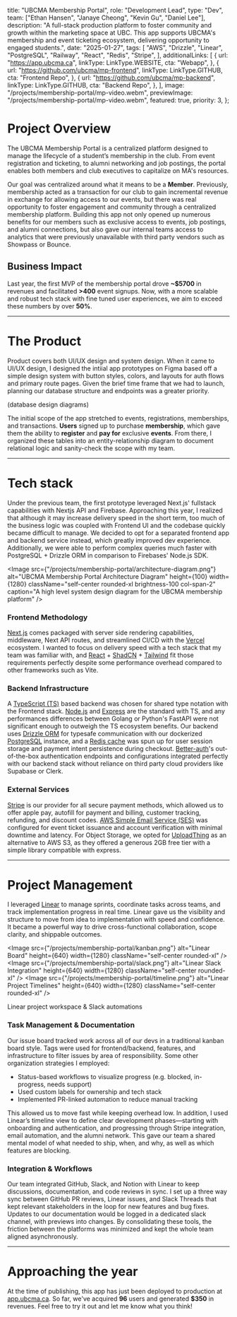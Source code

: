 
  title: "UBCMA Membership Portal",
  role: "Development Lead",
  type: "Dev",
  team: ["Ethan Hansen", "Janaye Cheong", "Kevin Gu", "Daniel Lee"],
  description:
    "A full-stack production platform to foster community and growth within the marketing space at UBC. This app supports UBCMA's membership and event ticketing ecosystem, delivering opportunity to engaged students.",
  date: "2025-01-27",
  tags: [
    "AWS",
    "Drizzle",
    "Linear",
    "PostgreSQL",
    "Railway",
    "React",
    "Redis",
    "Stripe",
  ],
  additionalLinks: [
    {
      url: "https://app.ubcma.ca",
      linkType: LinkType.WEBSITE,
      cta: "Webapp",
    },
    {
      url: "https://github.com/ubcma/mp-frontend",
      linkType: LinkType.GITHUB,
      cta: "Frontend Repo",
    },
    {
      url: "https://github.com/ubcma/mp-backend",
      linkType: LinkType.GITHUB,
      cta: "Backend Repo",
    },
  ],
  image: "/projects/membership-portal/mp-video.webm",
  previewImage: "/projects/membership-portal/mp-video.webm",
  featured: true,
  priority: 3,
};

# Project Overview

The UBCMA Membership Portal is a centralized platform designed to manage the lifecycle of a student’s membership in the club. From event registration and ticketing, to alumni networking and job postings, the portal enables both members and club executives to capitalize on MA's resources.

Our goal was centralized around what it means to be a **Member**. Previously, membership acted as a transaction for our club to gain incremental revenue in exchange for allowing access to our events, but there was real opportunity to foster engagement and community through a centralized membership platform. Building this app not only opened up numerous benefits for our members such as exclusive access to events, job postings, and alumni connections, but also gave our internal teams access to analytics that were previously unavailable with third party vendors such as Showpass or Bounce.

## Business Impact

Last year, the first MVP of the membership portal drove **~$5700** in revenues and facilitated **>400** event signups. Now, with a more scalable and robust tech stack with fine tuned user experiences, we aim to exceed these numbers by over **50%**.

---

# The Product

Product covers both UI/UX design and system design. When it came to UI/UX design, I designed the intiial app prototypes on Figma based off a simple design system with button styles, colors, and layouts for auth flows and primary route pages. Given the brief time frame that we had to launch, planning our database structure and endpoints was a greater priority.

(database design diagrams)

The initial scope of the app stretched to events, registrations, memberships, and transactions. **Users** signed up to purchase **membership**, which gave them the ability to **register** and **pay for** exclusive **events**. From there, I organized these tables into an entity-relationship diagram to document relational logic and sanity-check the scope with my team.



---

# Tech stack

Under the previous team, the first prototype leveraged Next.js' fullstack capabilities with Nextjs API and Firebase. Approaching this year, I realized that although it may increase delivery speed in the short term, too much of the business logic was coupled with Frontend UI and the codebase quickly became difficult to manage. We decided to opt for a separated frontend app and backend service instead, which greatly improved dev experience. Additionally, we were able to perform complex queries much faster with PostgreSQL + Drizzle ORM in comparison to Firebases' Node.js SDK.

<Image
  src={"/projects/membership-portal/architecture-diagram.png"}
  alt="UBCMA Membership Portal Architecture Diagram"
  height={100}
  width={1280}
  className="self-center rounded-xl brightness-100 col-span-2"
  caption="A high level system design diagram for the UBCMA membership platform"
/>

### Frontend Methodology

[Next.js](https://nextjs.org/) comes packaged with server side rendering capabilities, middleware, Next API routes, and streamlined CI/CD with the [Vercel](https://vercel.com/) ecosystem. I wanted to focus on delivery speed with a tech stack that my team was familiar with, and [React](https://react.dev/) + [ShadCN](https://ui.shadcn.com/) + [Tailwind](https://tailwindcss.com/) fit those requirements perfectly despite some performance overhead compared to other frameworks such as Vite.

### Backend Infrastructure

A [TypeScript (TS)](https://www.typescriptlang.org/) based backend was chosen for shared type notation with the Frontend stack. [Node.js](https://nodejs.org/en) and [Express](https://expressjs.com/) are the standard with TS, and any performances differences between Golang or Python's FastAPI were not significant enough to outweigh the TS ecosystem benefits. Our backend uses [Drizzle ORM](https://orm.drizzle.team/) for typesafe communication with our dockerized [PostgreSQL](https://www.postgresql.org/) instance, and a [Redis cache](https://redis.io/) was spun up for user session storage and payment intent persistence during checkout. [Better-auth](https://www.better-auth.com/)'s out-of-the-box authentication endpoints and configurations integrated perfectly with our backend stack without reliance on third party cloud providers like Supabase or Clerk.

### External Services

[Stripe](https://stripe.com/en-ca) is our provider for all secure payment methods, which allowed us to offer apple pay, autofill for payment and billing, customer tracking, refunding, and discount codes. [AWS Simple Email Service (SES)](https://aws.amazon.com/ses/) was configured for event ticket issuance and account verification with minimal downtime and latency. For Object Storage, we opted for [UploadThing](https://uploadthing.com/) as an alternative to AWS S3, as they offered a generous 2GB free tier with a simple library compatible with express.

---

# Project Management

I leveraged [Linear](https://linear.app/) to manage sprints, coordinate tasks across teams, and track implementation progress in real time. Linear gave us the visibility and structure to move from idea to implementation with speed and confidence. It became a powerful way to drive cross-functional collaboration, scope clarity, and shippable outcomes.

<div className="flex flex-row -space-x-80 space-y-16">

  <Image
    src={"/projects/membership-portal/kanban.png"}
    alt="Linear Board"
    height={640}
    width={1280}
    className="self-center rounded-xl"
  />
  <Image
    src={"/projects/membership-portal/slack.png"}
    alt="Linear Slack Integration"
    height={640}
    width={1280}
    className="self-center rounded-xl"
  />
  <Image
    src={"/projects/membership-portal/timeline.png"}
    alt="Linear Project Timelines"
    height={640}
    width={1280}
    className="self-center rounded-xl"
  />
</div>
<p className='text-xs text-muted-foreground mt-2'> Linear project workspace & Slack automations</p>

### Task Management & Documentation

Our issue board tracked work across all of our devs in a traditional kanban board style. Tags were used for frontend/backend, features, and infrastructure to filter issues by area of responsibility. Some other organization strategies I employed:

- Status-based workflows to visualize progress (e.g. blocked, in-progress, needs support)
- Used custom labels for ownership and tech stack 
- Implemented PR-linked automation to reduce manual tracking 

This allowed us to move fast while keeping overhead low.  In addition, I used Linear’s timeline view to define clear development phases—starting with onboarding and authentication, and progressing through Stripe integration, email automation, and the alumni network. This gave our team a shared mental model of what needed to ship, when, and why, as well as which features are blocking.

### Integration & Workflows

Our team integrated GitHub, Slack, and Notion with Linear to keep discussions, documentation, and code reviews in sync. I set up a three way sync between GitHub PR reviews, Linear issues, and Slack Threads that kept relevant stakeholders in the loop for new features and bug fixes. Updates to our documentation would be logged in a dedicated slack channel, with previews into changes. By consolidating these tools, the friction between the platforms was minimized and kept the whole team aligned asynchronously.

---

# Approaching the year

At the time of publishing, this app has just been deployed to production at [app.ubcma.ca](https://app.ubcma.ca/). So far, we've acquired **96** users and generated **$350** in revenues. Feel free to try it out and let me know what you think!